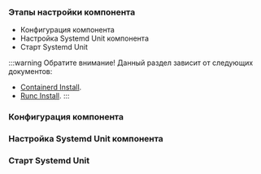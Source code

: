 
<h3>Этапы настройки компонента</h3>

- Конфигурация компонента
- Настройка Systemd Unit компонента
- Старт Systemd Unit

:::warning Обратите внимание!
Данный раздел зависит от следующих документов:

- [Containerd Install](../containerd/lifecycleDownload.mdx).
- [Runc Install](../runc/lifecycleDownload.mdx).
  :::

<h3>Конфигурация компонента</h3>

<ConfigFiles />

<h3>Настройка Systemd Unit компонента</h3>

<SetupSystemdUnit />

<h3>Старт Systemd Unit</h3>

<StartSystemdUnit />
